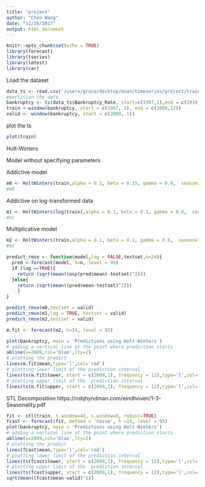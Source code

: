 ```yaml
---
title: "project"
author: "Chen Wang"
date: "11/28/2017"
output: html_document
---
```


```r
knitr::opts_chunk$set(echo = TRUE)
library(forecast)
library(tseries)
library(lmtest)
library(car)
```

Load the dataset
```r
data_ts <- read.csv('/users/grace/desktop/msan/timeseries/project/train.csv', header = T)
#partition the data
bankruptcy <- ts(data_ts$Bankruptcy_Rate, start=c(1987,1),end = c(2010,12), frequency=12)
train <-window(bankruptcy, start = c(1987, 1), end = c(2008,12))
valid <- window(bankruptcy, start = c(2009, 1))
```
plot the ts
```r
plot(train)
```

Holt-Winters

Model without specifying parameters

Addictive model
```r
m0 <- HoltWinters(train,alpha = 0.1, beta = 0.15, gamma = 0.6,  seasonal = 'add')
#m0
```

Addictive on log-transformed data
```r
m1 <- HoltWinters(log(train),alpha = 0.1, beta = 0.1, gamma = 0.6,  seasonal = 'add')
#m1
```

Multiplicative model
```r
m2 <- HoltWinters(train,alpha = 0.1, beta = 0.1, gamma = 0.6,  seasonal = 'mult')
#m2
```

```r
predict_rmse <- function(model,log = FALSE,testset,n=24){
  pred <-forecast(model, h=n, level = 95)
  if (log ==TRUE){
    return (sqrt(mean((exp(pred$mean)-testset)^2)))
  }else{
    return (sqrt(mean((pred$mean-testset)^2)))
    }
}
```


```r
predict_rmse(m0,testset = valid)
predict_rmse(m1,log = TRUE, testset = valid)
predict_rmse(m2,testset = valid)
```

```r
m.fit <- forecast(m2, h=24, level = 95)

plot(bankruptcy, main = 'Predictions using Holt-Winters') 
# adding a vertical line at the point where prediction starts
abline(v=2009,col='blue',lty=2)
# plotting the predict
lines(m.fit$mean,type='l',col='red')
# plotting lower limit of the prediction interval
lines(ts(m.fit$lower, start = c(2009,1), frequency = 12),type='l',col='green') 
# plotting upper limit of the  prediction interval
lines(ts(m.fit$upper, start = c(2009,1), frequency = 12),type='l',col='green')
```



STL Decomposition 
https://robjhyndman.com/eindhoven/1-3-Seasonality.pdf
```r
fit <- stl(train, t.window=48, s.window=6, robust=TRUE)
fcast <- forecast(fit, method = 'naive', h =24, level = 95)
plot(bankruptcy, main = 'Predictions using Holt-Winters') 
# adding a vertical line at the point where prediction starts
abline(v=2009,col='blue',lty=2)
# plotting the predict
lines(fcast$mean,type='l',col='red')
# plotting lower limit of the prediction interval
lines(ts(fcast$lower, start = c(2009,1), frequency = 12),type='l',col='green') 
# plotting upper limit of the  prediction interval
lines(ts(fcast$upper, start = c(2009,1), frequency = 12),type='l',col='green')
sqrt(mean((fcast$mean-valid)^2))
```






